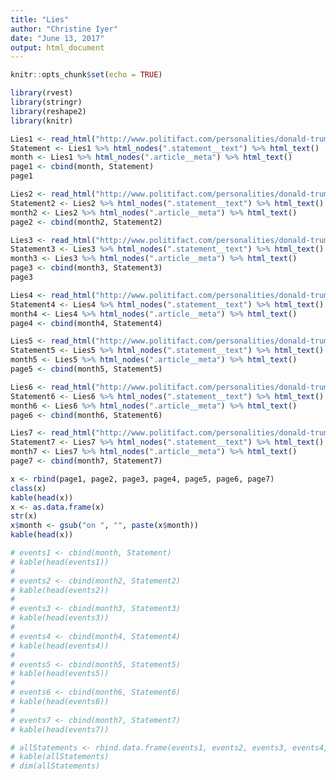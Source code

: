 ```yaml
---
title: "Lies"
author: "Christine Iyer"
date: "June 13, 2017"
output: html_document
---
```


```r
knitr::opts_chunk$set(echo = TRUE)
```

```r
library(rvest)
library(stringr)
library(reshape2)
library(knitr)
```

```r
Lies1 <- read_html("http://www.politifact.com/personalities/donald-trump/statements/byruling/false/")
Statement <- Lies1 %>% html_nodes(".statement__text") %>% html_text()
month <- Lies1 %>% html_nodes(".article__meta") %>% html_text()
page1 <- cbind(month, Statement)
page1

Lies2 <- read_html("http://www.politifact.com/personalities/donald-trump/statements/byruling/false/?page=2")
Statement2 <- Lies2 %>% html_nodes(".statement__text") %>% html_text()
month2 <- Lies2 %>% html_nodes(".article__meta") %>% html_text()
page2 <- cbind(month2, Statement2)

Lies3 <- read_html("http://www.politifact.com/personalities/donald-trump/statements/byruling/false/?page=3")
Statement3 <- Lies3 %>% html_nodes(".statement__text") %>% html_text()
month3 <- Lies3 %>% html_nodes(".article__meta") %>% html_text()
page3 <- cbind(month3, Statement3)
page3

Lies4 <- read_html("http://www.politifact.com/personalities/donald-trump/statements/byruling/false/?page=4")
Statement4 <- Lies4 %>% html_nodes(".statement__text") %>% html_text()
month4 <- Lies4 %>% html_nodes(".article__meta") %>% html_text()
page4 <- cbind(month4, Statement4)

Lies5 <- read_html("http://www.politifact.com/personalities/donald-trump/statements/byruling/false/?page=5")
Statement5 <- Lies5 %>% html_nodes(".statement__text") %>% html_text()
month5 <- Lies5 %>% html_nodes(".article__meta") %>% html_text()
page5 <- cbind(month5, Statement5)

Lies6 <- read_html("http://www.politifact.com/personalities/donald-trump/statements/byruling/false/?page=6")
Statement6 <- Lies6 %>% html_nodes(".statement__text") %>% html_text()
month6 <- Lies6 %>% html_nodes(".article__meta") %>% html_text()
page6 <- cbind(month6, Statement6)

Lies7 <- read_html("http://www.politifact.com/personalities/donald-trump/statements/byruling/false/?page=7")
Statement7 <- Lies7 %>% html_nodes(".statement__text") %>% html_text()
month7 <- Lies7 %>% html_nodes(".article__meta") %>% html_text()
page7 <- cbind(month7, Statement7)
```

```r
x <- rbind(page1, page2, page3, page4, page5, page6, page7)
class(x)
kable(head(x))
x <- as.data.frame(x)
str(x)
x$month <- gsub("on ", "", paste(x$month))
kable(head(x))

```

```r
# events1 <- cbind(month, Statement)
# kable(head(events1))
# 
# events2 <- cbind(month2, Statement2)
# kable(head(events2))
# 
# events3 <- cbind(month3, Statement3)
# kable(head(events3))
# 
# events4 <- cbind(month4, Statement4)
# kable(head(events4))
# 
# events5 <- cbind(month5, Statement5)
# kable(head(events5))
# 
# events6 <- cbind(month6, Statement6)
# kable(head(events6))
# 
# events7 <- cbind(month7, Statement7)
# kable(head(events7))
```


```r
# allStatements <- rbind.data.frame(events1, events2, events3, events4, events5, events6, events7)
# kable(allStatements)
# dim(allStatements)
```

